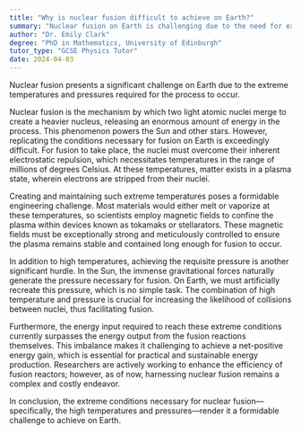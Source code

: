 ```yaml
---
title: "Why is nuclear fusion difficult to achieve on Earth?"
summary: "Nuclear fusion on Earth is challenging due to the need for extremely high temperatures and pressures for the process to take place effectively."
author: "Dr. Emily Clark"
degree: "PhD in Mathematics, University of Edinburgh"
tutor_type: "GCSE Physics Tutor"
date: 2024-04-03
---
```


Nuclear fusion presents a significant challenge on Earth due to the extreme temperatures and pressures required for the process to occur.

Nuclear fusion is the mechanism by which two light atomic nuclei merge to create a heavier nucleus, releasing an enormous amount of energy in the process. This phenomenon powers the Sun and other stars. However, replicating the conditions necessary for fusion on Earth is exceedingly difficult. For fusion to take place, the nuclei must overcome their inherent electrostatic repulsion, which necessitates temperatures in the range of millions of degrees Celsius. At these temperatures, matter exists in a plasma state, wherein electrons are stripped from their nuclei.

Creating and maintaining such extreme temperatures poses a formidable engineering challenge. Most materials would either melt or vaporize at these temperatures, so scientists employ magnetic fields to confine the plasma within devices known as tokamaks or stellarators. These magnetic fields must be exceptionally strong and meticulously controlled to ensure the plasma remains stable and contained long enough for fusion to occur.

In addition to high temperatures, achieving the requisite pressure is another significant hurdle. In the Sun, the immense gravitational forces naturally generate the pressure necessary for fusion. On Earth, we must artificially recreate this pressure, which is no simple task. The combination of high temperature and pressure is crucial for increasing the likelihood of collisions between nuclei, thus facilitating fusion.

Furthermore, the energy input required to reach these extreme conditions currently surpasses the energy output from the fusion reactions themselves. This imbalance makes it challenging to achieve a net-positive energy gain, which is essential for practical and sustainable energy production. Researchers are actively working to enhance the efficiency of fusion reactors; however, as of now, harnessing nuclear fusion remains a complex and costly endeavor.

In conclusion, the extreme conditions necessary for nuclear fusion—specifically, the high temperatures and pressures—render it a formidable challenge to achieve on Earth.
    
